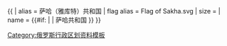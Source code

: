 {{ {{{1<noinclude>|country showdata</noinclude>}}}
| alias = 萨哈（雅库特）共和国
| flag alias = Flag of Sakha.svg
| size = {{{size|}}}
| name = {{#if: {{{name|}}} | {{{name|}}} | 萨哈共和国 }}
}}<noinclude>
[[Category:俄罗斯行政区划资料模板]]
</noinclude>
